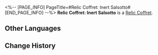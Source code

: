 <%-- [PAGE_INFO]
PageTitle=#Relic Coffret: Inert Salsotto#
[END_PAGE_INFO] --%>
{{Item Infobox
|id          = 71017
|image       = Item Relic Coffret- Inert Salsotto.png
|type        = Relic Coffret
|invCategory = Valuables
|rarity      = 5
|effect      = 
|description = A device used to collect and restore the Lightdust in the Fragmentum to its original form. Use this to obtain a random 5-star relic from the Inert Salsotto set.
}}
{{Description|You never know what's in the box until you open it.<br /><br />''"So it's essentially like buying a lottery ticket?"<br />"At least we don't need to worry about finding a cat that is both dead and alive."''}}
'''Relic Coffret: Inert Salsotto''' is a [[Relic Coffret]].

==Other Languages==
{{Other Languages
|en   = Relic Coffret: Inert Salsotto
|zhs  = 遗器铸盒：停转的萨尔索图
|zht  = 遺器鑄盒：停轉的薩爾索圖
|ja   = 遺物ボックス：自転が止まったサルソット
|ko   = 유물 주조함: 회전을 멈춘 살소토
|es   = Cofre de artefactos: Salsotto inerte
|fr   = Coffret à relique : Salsotto inerte
|ru   = Сундук с Реликвиями: Замершее Салсотто
|th   = กล่องรีลิกส์: Inert Salsotto
|vi   = Hộp Đúc Di Vật: Salsotto Dừng Xoay
|de   = Reliktkästchen: Regloses Salsotto
|id   = Relic Coffret: Inert Salsotto
|pt   = Cofre de Relíquia: Salsotto Inerte
}}

==Change History==
{{Change History|1.0}}
